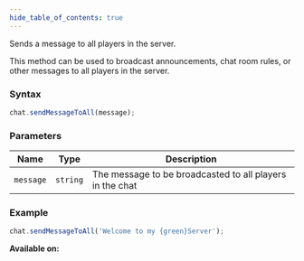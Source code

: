 ```yaml
---
hide_table_of_contents: true
---
```



Sends a message to all players in the server.

This method can be used to broadcast announcements, chat room rules, or other messages to all players in the server.

### Syntax

```js
chat.sendMessageToAll(message);
```

### Parameters

| Name      | Type     | Description                                              |
| --------- | -------- | -------------------------------------------------------- |
| `message` | `string` | The message to be broadcasted to all players in the chat |

### Example

```js
chat.sendMessageToAll('Welcome to my {green}Server');
```

**Available on:** <ServerTag />

